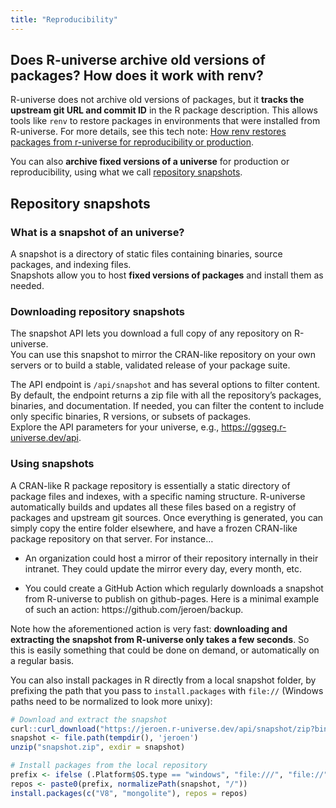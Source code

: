 ```yaml
---
title: "Reproducibility"
---
```


## Does R-universe archive old versions of packages? How does it work with renv?

R-universe does not archive old versions of packages, but it **tracks the upstream git URL and commit ID** in the R package description. This allows tools like `renv` to restore packages in environments that were installed from R-universe. For more details, see this tech note: [How renv restores packages from r-universe for reproducibility or production](https://ropensci.org/blog/2022/01/06/runiverse-renv/).  

You can also **archive fixed versions of a universe** for production or reproducibility, using what we call [repository snapshots](#snapshots).  

## Repository snapshots {#snapshots}

### What is a snapshot of an universe?

A snapshot is a directory of static files containing binaries, source packages, and indexing files.  
Snapshots allow you to host **fixed versions of packages** and install them as needed.

### Downloading repository snapshots

The snapshot API lets you download a full copy of any repository on R-universe.  
You can use this snapshot to mirror the CRAN-like repository on your own servers or to build a stable, validated release of your package suite.  

The API endpoint is `/api/snapshot` and has several options to filter content.
By default, the endpoint returns a zip file with all the repository’s packages, binaries, and documentation. If needed, you can filter the content to include only specific binaries, R versions, or subsets of packages.  
Explore the API parameters for your universe, e.g., <https://ggseg.r-universe.dev/api>.  

### Using snapshots

A CRAN-like R package repository is essentially a static directory of package files and indexes, with a specific naming structure. 
R-universe automatically builds and updates all these files based on a registry of packages and upstream git sources. 
Once everything is generated, you can simply copy the entire folder elsewhere, and have a frozen CRAN-like package repository on that server.
For instance...

- An organization could host a mirror of their repository internally in their intranet. They could update the mirror every day, every month, etc.

- You could create a GitHub Action which regularly downloads a snapshot from R-universe to publish on github-pages. 
Here is a minimal example of such an action: https://github.com/jeroen/backup. 

Note how the aforementioned action is very fast: **downloading and extracting the snapshot from R-universe only takes a few seconds**. 
So this is easily something that could be done on demand, or automatically on a regular basis.

You can also install packages in R directly from a local snapshot folder, by prefixing the path that you pass to `install.packages` with `file://` (Windows paths need to be normalized to look more unixy):

```r
# Download and extract the snapshot
curl::curl_download("https://jeroen.r-universe.dev/api/snapshot/zip?binaries=4.3", "snapshot.zip")
snapshot <- file.path(tempdir(), 'jeroen')
unzip("snapshot.zip", exdir = snapshot)

# Install packages from the local repository
prefix <- ifelse (.Platform$OS.type == "windows", "file:///", "file://")
repos <- paste0(prefix, normalizePath(snapshot, "/"))
install.packages(c("V8", "mongolite"), repos = repos)
```
